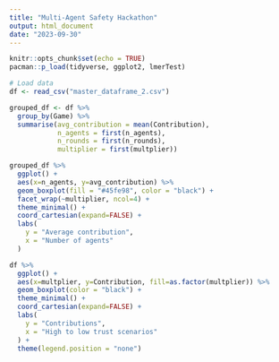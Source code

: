 ```yaml
---
title: "Multi-Agent Safety Hackathon"
output: html_document
date: "2023-09-30"
---
```


```r
knitr::opts_chunk$set(echo = TRUE)
pacman::p_load(tidyverse, ggplot2, lmerTest)
```

```r
# Load data
df <- read_csv("master_dataframe_2.csv")

grouped_df <- df %>% 
  group_by(Game) %>%
  summarise(avg_contribution = mean(Contribution),
            n_agents = first(n_agents),
            n_rounds = first(n_rounds),
            multiplier = first(multplier))

grouped_df %>% 
  ggplot() +
  aes(x=n_agents, y=avg_contribution) %>% 
  geom_boxplot(fill = "#45fe98", color = "black") +
  facet_wrap(~multiplier, ncol=4) +
  theme_minimal() +
  coord_cartesian(expand=FALSE) +
  labs(
    y = "Average contribution",
    x = "Number of agents"
  )

df %>% 
  ggplot() +
  aes(x=multplier, y=Contribution, fill=as.factor(multplier)) %>% 
  geom_boxplot(color = "black") +
  theme_minimal() +
  coord_cartesian(expand=FALSE) +
  labs(
    y = "Contributions",
    x = "High to low trust scenarios"
  ) +
  theme(legend.position = "none")

```

